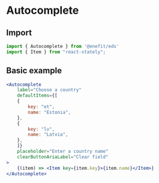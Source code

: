 
# Autocomplete

## Import

```jsx
import { Autocomplete } from '@enefit/eds'
import { Item } from "react-stately";
```

## Basic example

```jsx
<Autocomplete
    label="Choose a country"
    defaultItems={[
    {
        key: "et",
        name: "Estonia",
    },
    {
        key: "lv",
        name: "Latvia",
    },
    ]}
    placeholder="Enter a country name"
    clearButtonAriaLabel="Clear field"
>
    {(item) => <Item key={item.key}>{item.name}</Item>}
</Autocomplete>
```

<AutocompleteExampleBasic />

